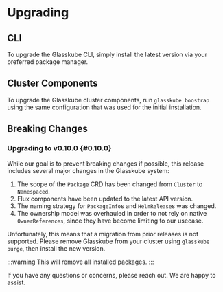 
# Upgrading

## CLI

To upgrade the Glasskube CLI, simply install the latest version via your preferred package manager.

<Install />

## Cluster Components

To upgrade the Glasskube cluster components, run `glasskube boostrap` using the same configuration that was used for the initial installation.

## Breaking Changes

### Upgrading to v0.10.0 {#0.10.0}

While our goal is to prevent breaking changes if possible, this release includes several major changes in the Glasskube system:
1. The scope of the `Package` CRD has been changed from `Cluster` to `Namespaced`.
2. Flux components have been updated to the latest API version.
3. The naming strategy for `PackageInfo`s and `HelmRelease`s was changed.
4. The ownership model was overhauled in order to not rely on native `OwnerReferences`, since they have become limiting to our usecase.

Unfortunately, this means that a migration from prior releases is not supported.
Please remove Glasskube from your cluster using `glasskube purge`, then install the new version.

:::warning
This will remove all installed packages.
:::

If you have any questions or concerns, please reach out. We are happy to assist.
